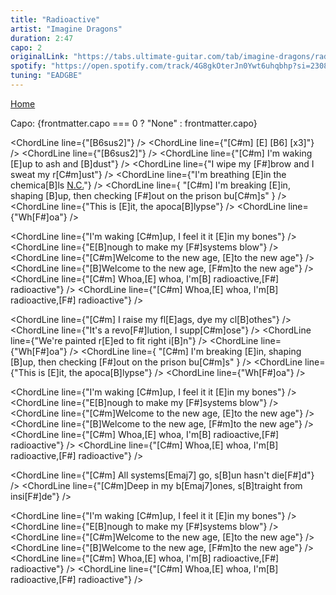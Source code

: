 ```yaml
---
title: "Radioactive"
artist: "Imagine Dragons"
duration: 2:47
capo: 2
originalLink: "https://tabs.ultimate-guitar.com/tab/imagine-dragons/radioactive-chords-1171909"
spotify: "https://open.spotify.com/track/4G8gkOterJn0Ywt6uhqbhp?si=230881d9c4e34092"
tuning: "EADGBE"
---
```



<a href="/"> Home</a>

<Spotify
  artist={frontmatter.artist}
  link={frontmatter.spotify}
  title={frontmatter.title}
/>

<p> Capo: {frontmatter.capo === 0 ? "None" : frontmatter.capo} </p>

<ChordLine line={"[B6sus2]"} />
<ChordLine line={"[C#m]        [E]        [B6]        [x3]"} />
<ChordLine line={"[B6sus2]"} />
<ChordLine line={"[C#m]   I'm waking [E]up to ash and [B]dust"} />
<ChordLine line={"I wipe my [F#]brow and I sweat my r[C#m]ust"} />
<ChordLine line={"I'm breathing [E]in the chemica[B]ls [N.C.](Gasp)"} />
<ChordLine
  line={
    "[C#m] I'm breaking [E]in, shaping [B]up, then checking [F#]out on the prison bu[C#m]s"
  }
/>
<ChordLine line={"This is [E]it, the apoca[B]lypse"} />
<ChordLine line={"Wh[F#]oa"} />

<ChordLine line={"I'm waking [C#m]up, I feel it it [E]in my bones"} />
<ChordLine line={"E[B]nough to make my [F#]systems blow"} />
<ChordLine line={"[C#m]Welcome to the new age, [E]to the new age"} />
<ChordLine line={"[B]Welcome to the new age, [F#m]to the new age"} />
<ChordLine line={"[C#m]  Whoa,[E] whoa, I'm[B] radioactive,[F#] radioactive"} />
<ChordLine line={"[C#m]  Whoa,[E] whoa, I'm[B] radioactive,[F#] radioactive"} />

<ChordLine line={"[C#m] I raise my fl[E]ags, dye my cl[B]othes"} />
<ChordLine line={"It's a revo[F#]lution, I supp[C#m]ose"} />
<ChordLine line={"We're painted r[E]ed to fit right i[B]n"} />
<ChordLine line={"Wh[F#]oa"} />
<ChordLine
  line={
    "[C#m] I'm breaking [E]in, shaping [B]up, then checking [F#]out on the prison bu[C#m]s"
  }
/>
<ChordLine line={"This is [E]it, the apoca[B]lypse"} />
<ChordLine line={"Wh[F#]oa"} />

<ChordLine line={"I'm waking [C#m]up, I feel it it [E]in my bones"} />
<ChordLine line={"E[B]nough to make my [F#]systems blow"} />
<ChordLine line={"[C#m]Welcome to the new age, [E]to the new age"} />
<ChordLine line={"[B]Welcome to the new age, [F#m]to the new age"} />
<ChordLine line={"[C#m]  Whoa,[E] whoa, I'm[B] radioactive,[F#] radioactive"} />
<ChordLine line={"[C#m]  Whoa,[E] whoa, I'm[B] radioactive,[F#] radioactive"} />

<ChordLine line={"[C#m] All systems[Emaj7] go, s[B]un hasn't die[F#]d"} />
<ChordLine line={"[C#m]Deep in my b[Emaj7]ones, s[B]traight from insi[F#]de"} />

<ChordLine line={"I'm waking [C#m]up, I feel it it [E]in my bones"} />
<ChordLine line={"E[B]nough to make my [F#]systems blow"} />
<ChordLine line={"[C#m]Welcome to the new age, [E]to the new age"} />
<ChordLine line={"[B]Welcome to the new age, [F#m]to the new age"} />
<ChordLine line={"[C#m]  Whoa,[E] whoa, I'm[B] radioactive,[F#] radioactive"} />
<ChordLine line={"[C#m]  Whoa,[E] whoa, I'm[B] radioactive,[F#] radioactive"} />

